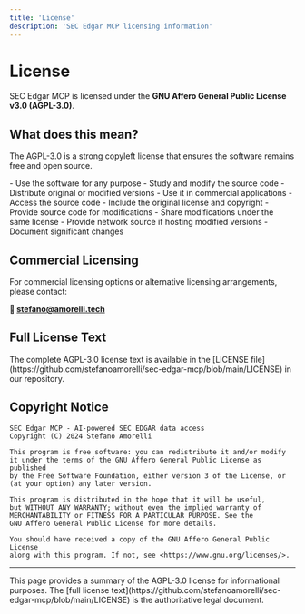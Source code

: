 ```yaml
---
title: 'License'
description: 'SEC Edgar MCP licensing information'
---
```


# License

SEC Edgar MCP is licensed under the **GNU Affero General Public License v3.0 (AGPL-3.0)**.

## What does this mean?

The AGPL-3.0 is a strong copyleft license that ensures the software remains free and open source.

<CardGroup cols={2}>
  <Card title="✅ You CAN" icon="check" color="#10b981">
    - Use the software for any purpose
    - Study and modify the source code
    - Distribute original or modified versions
    - Use it in commercial applications
    - Access the source code
  </Card>
  
  <Card title="📋 You MUST" icon="list-check" color="#f59e0b">
    - Include the original license and copyright
    - Provide source code for modifications
    - Share modifications under the same license
    - Provide network source if hosting modified versions
    - Document significant changes
  </Card>
</CardGroup>

## Commercial Licensing

For commercial licensing options or alternative licensing arrangements, please contact:

**📧 stefano@amorelli.tech**

## Full License Text

<Note>
The complete AGPL-3.0 license text is available in the [LICENSE file](https://github.com/stefanoamorelli/sec-edgar-mcp/blob/main/LICENSE) in our repository.
</Note>

## Copyright Notice

```
SEC Edgar MCP - AI-powered SEC EDGAR data access
Copyright (C) 2024 Stefano Amorelli

This program is free software: you can redistribute it and/or modify
it under the terms of the GNU Affero General Public License as published
by the Free Software Foundation, either version 3 of the License, or
(at your option) any later version.

This program is distributed in the hope that it will be useful,
but WITHOUT ANY WARRANTY; without even the implied warranty of
MERCHANTABILITY or FITNESS FOR A PARTICULAR PURPOSE. See the
GNU Affero General Public License for more details.

You should have received a copy of the GNU Affero General Public License
along with this program. If not, see <https://www.gnu.org/licenses/>.
```

---

<Warning>
This page provides a summary of the AGPL-3.0 license for informational purposes. The [full license text](https://github.com/stefanoamorelli/sec-edgar-mcp/blob/main/LICENSE) is the authoritative legal document.
</Warning>